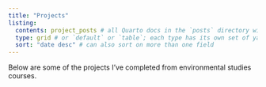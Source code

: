 ```yaml
---
title: "Projects"
listing: 
  contents: project_posts # all Quarto docs in the `posts` directory will be included on your listing page
  type: grid # or `default` or `table`; each type has its own set of yaml options to include
  sort: "date desc" # can also sort on more than one field
---
```


Below are some of the projects I've completed from environmental studies courses.

